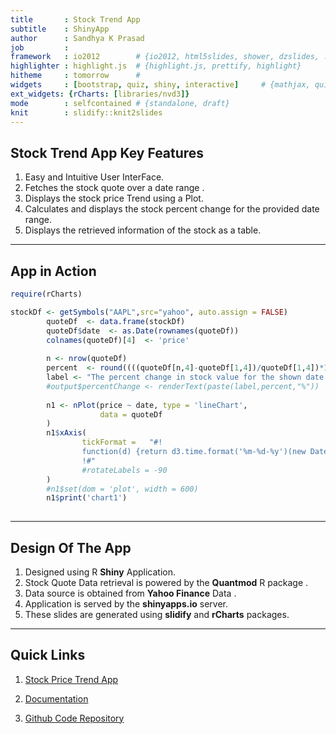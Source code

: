 ```yaml
---
title       : Stock Trend App
subtitle    : ShinyApp
author      : Sandhya K Prasad
job         : 
framework   : io2012        # {io2012, html5slides, shower, dzslides, ...}
highlighter : highlight.js  # {highlight.js, prettify, highlight}
hitheme     : tomorrow      # 
widgets     : [bootstrap, quiz, shiny, interactive]     # {mathjax, quiz, bootstrap,shiny,interactive}
ext_widgets: {rCharts: [libraries/nvd3]}
mode        : selfcontained # {standalone, draft}
knit        : slidify::knit2slides
---
```


## Stock Trend App Key Features

1. Easy and Intuitive User InterFace.
2. Fetches the stock quote over a date range .
3. Displays the stock price Trend using a Plot.
4. Calculates and displays the stock percent change for the provided date range.
5. Displays the retrieved information of the stock as a table. 

---

## App in Action

```r
require(rCharts)

stockDf <- getSymbols("AAPL",src="yahoo", auto.assign = FALSE)
        quoteDf  <- data.frame(stockDf)
        quoteDf$date  <- as.Date(rownames(quoteDf))
        colnames(quoteDf)[4]  <- 'price'
        
        n <- nrow(quoteDf)
        percent  <- round((((quoteDf[n,4]-quoteDf[1,4])/quoteDf[1,4])*100),2)
        label <- "The percent change in stock value for the shown date range is :"
        #output$percentChange <- renderText(paste(label,percent,"%")) 
        
        n1 <- nPlot(price ~ date, type = 'lineChart',
                    data = quoteDf
        )
        n1$xAxis(
                tickFormat =   "#!
                function(d) {return d3.time.format('%m-%d-%y')(new Date(d*1000*3600*24));}
                !#"
                #rotateLabels = -90
        )       
        #n1$set(dom = 'plot', width = 600)
        n1$print('chart1')
                

```

---

## Design Of The App

1. Designed using R **Shiny** Application.
2. Stock Quote Data retrieval is powered by the **Quantmod** R package .
3. Data source is obtained from **Yahoo Finance** Data .
4. Application is served by the **shinyapps.io** server.
5. These slides are generated using **slidify** and **rCharts** packages.

---

## Quick Links

1. [Stock Price Trend App](https://sandykp.shinyapps.io/StockTrendApp/)

2. [Documentation](https://sandykp.shinyapps.io/StockTrendApp/stockTrendShinyApp.html)

3. [Github Code Repository](https://github.com/Sandhyakprasad/DevelopingDataProducts.git)





